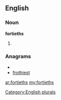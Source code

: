 ==English==

===Noun===
'''fortieths'''

# {{plural of|[[fortieth]]}}

===Anagrams===
* {{alphagram|efhiorstt}}
* [[frothiest#English|frothiest]]

[[Category:English plurals]]

[[ar:fortieths]]
[[my:fortieths]]